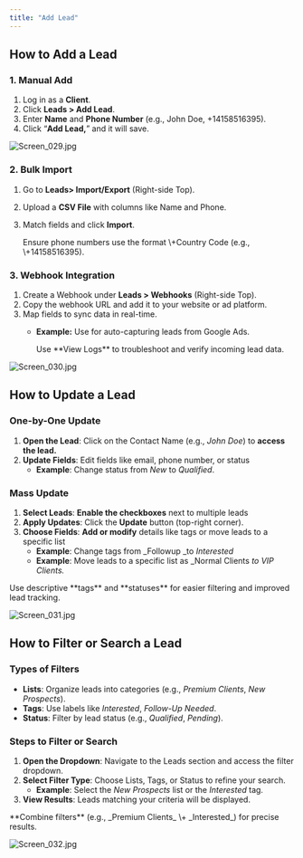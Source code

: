 ```yaml
---
title: "Add Lead"
---
```


## **How to Add a Lead**

### **1. Manual Add**

1. Log in as a **Client**.
2. Click **Leads \> Add Lead**.
3. Enter **Name** and **Phone Number** (e.g., John Doe, \+14158516395).
4. Click “**Add Lead,**” and it will save.

![Screen_029.jpg](/images/Screen_029.jpg)

### **2. Bulk Import**

1. Go to **Leads\> Import/Export** (Right-side Top).
2. Upload a **CSV File** with columns like Name and Phone.
3. Match fields and click **Import**.

   <Note>
     Ensure phone numbers use the format \+Country Code (e.g., \+14158516395).
   </Note>

### **3. Webhook Integration**

1. Create a Webhook under **Leads \> Webhooks** (Right-side Top).
2. Copy the webhook URL and add it to your website or ad platform.
3. Map fields to sync data in real-time.
   - **Example:** Use for auto-capturing leads from Google Ads.

     <Note>
       Use **View Logs** to troubleshoot and verify incoming lead data.
     </Note>

![Screen_030.jpg](/images/Screen_030.jpg)

## **How to Update a Lead**

### **One-by-One Update**

1. **Open the Lead**: Click on the Contact Name (e.g., _John Doe_) to **access the lead.**
2. **Update Fields**: Edit fields like email, phone number, or status 
   - **Example**: Change status from _New_ to _Qualified_.

### **Mass Update**

1. **Select Leads**: **Enable the checkboxes** next to multiple leads 
2. **Apply Updates**: Click the **Update** button (top-right corner).
3. **Choose Fields**: **Add or modify**  details like tags or move leads to a specific list 
   - **Example**: Change tags from \_Followup \_to _Interested_
   - **Example**: Move leads to a specific list as \_Normal Clients _to VIP Clients._

<Note>
  Use descriptive **tags** and **statuses** for easier filtering and improved lead tracking.
</Note>

![Screen_031.jpg](/images/Screen_031.jpg)

## **How to Filter or Search a Lead**

### **Types of Filters**

- **Lists**: Organize leads into categories (e.g., _Premium Clients_, _New Prospects_).
- **Tags**: Use labels like _Interested_, _Follow-Up Needed_.
- **Status**: Filter by lead status (e.g., _Qualified_, _Pending_).

### **Steps to Filter or Search**

1. **Open the Dropdown**: Navigate to the Leads section and access the filter dropdown.
2. **Select Filter Type**: Choose Lists, Tags, or Status to refine your search.
   - **Example**: Select the _New Prospects_ list or the _Interested_ tag.
3. **View Results**: Leads matching your criteria will be displayed.

<Note>
  **Combine filters** (e.g., _Premium Clients_ \+ _Interested_) for precise results.
</Note>

![Screen_032.jpg](/images/Screen_032.jpg)